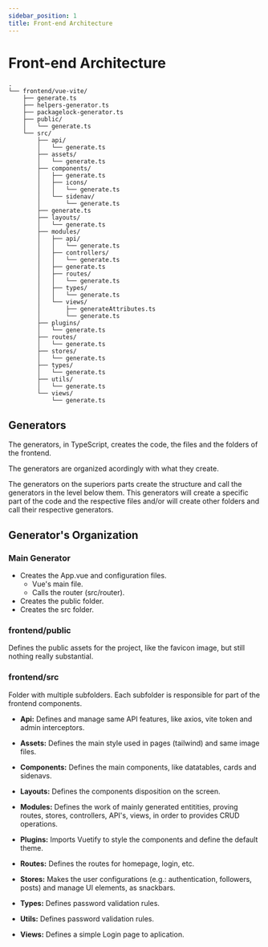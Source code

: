 ```yaml
---
sidebar_position: 1
title: Front-end Architecture
---
```

# Front-end Architecture

```
.
└── frontend/vue-vite/
    ├── generate.ts
    ├── helpers-generator.ts
    ├── packagelock-generator.ts
    ├── public/
    │   └── generate.ts
    └── src/
        ├── api/
        │   └── generate.ts
        ├── assets/
        │   └── generate.ts
        ├── components/
        │   ├── generate.ts
        │   ├── icons/
        │   │   └── generate.ts
        │   └── sidenav/
        │       └── generate.ts
        ├── generate.ts
        ├── layouts/
        │   └── generate.ts
        ├── modules/
        │   ├── api/
        │   │   └── generate.ts
        │   ├── controllers/
        │   │   └── generate.ts
        │   ├── generate.ts
        │   ├── routes/
        │   │   └── generate.ts
        │   ├── types/
        │   │   └── generate.ts
        │   └── views/
        │       ├── generateAttributes.ts
        │       └── generate.ts
        ├── plugins/
        │   └── generate.ts
        ├── routes/
        │   └── generate.ts
        ├── stores/
        │   └── generate.ts
        ├── types/
        │   └── generate.ts
        ├── utils/
        │   └── generate.ts
        └── views/
            └── generate.ts
```
## Generators
The generators, in TypeScript, creates the code, the files and the folders of the frontend.

The generators are organized acordingly with what they create.

The generators on the superiors parts create the structure and call the generators in the level below them. This generators will create a specific part of the code and the respective files and/or will create other folders and call their respective generators.

## Generator's Organization
### Main Generator
- Creates the App.vue and configuration files.
    - Vue's main file.
    - Calls the router (src/router).
- Creates the public folder.
- Creates the src folder.

### frontend/public
Defines the public assets for the project, like the favicon image, but still nothing really substantial.

### frontend/src
Folder with multiple subfolders.
Each subfolder is responsible for part of the frontend components.


- **Api:** Defines and manage same API features, like axios, vite token and admin interceptors.

- **Assets:** Defines the main style used in pages (tailwind) and same image files.

- **Components:** Defines the main components, like datatables, cards and sidenavs.

- **Layouts:** Defines the components disposition on the screen.

- **Modules:** Defines the work of mainly generated entitities, proving routes, stores, controllers, API's, views, in order to provides CRUD operations.

- **Plugins:** Imports Vuetify to style the components and define the default theme.

- **Routes:** Defines the routes for homepage, login, etc.

- **Stores:** Makes the user configurations (e.g.: authentication, followers, posts) and manage UI elements, as snackbars.

- **Types:** Defines password validation rules.

- **Utils:** Defines password validation rules.

- **Views:** Defines a simple Login page to aplication.